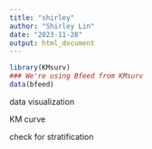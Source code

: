 ```yaml
---
title: "shirley"
author: "Shirley Lin"
date: "2023-11-28"
output: html_document
---
```


```r
library(KMsurv)
### We're using Bfeed from KMsurv
data(bfeed)
```

data visualization

KM curve

check for stratification